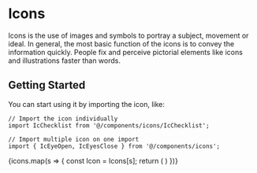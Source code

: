 


<Meta title="Token/Icon" />

# Icons
Icons is the use of images and symbols to portray a subject, movement or ideal.
In general, the most basic function of the icons is to convey the information quickly.
People fix and perceive pictorial elements like icons and illustrations faster than words.

## Getting Started
You can start using it by importing the icon, like:
```tsx
// Import the icon individually
import IcChecklist from '@/components/icons/IcChecklist';

// Import multiple icon on one import
import { IcEyeOpen, IcEyesClose } from '@/components/icons';
```

<IconGallery>
  {icons.map(s => {
    const Icon = Icons[s];
    return (
      <IconItem name={s}>
        <Icon />
      </IconItem>
    )
  })}
</IconGallery>
